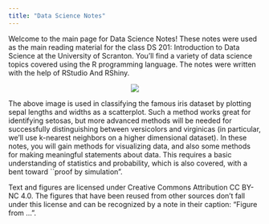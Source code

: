 ```yaml
---
title: "Data Science Notes"
---
```


Welcome to the main page for Data Science Notes! These notes were used as the main reading material for the class DS 201: Introduction to Data Science at the University of Scranton. You'll find a variety of data science topics covered using the R programming language. The notes were written with the help of RStudio And RShiny.

<center>

![](images/irisimage.png)

</center>

The above image is used in classifying the famous iris dataset by plotting sepal lengths and widths as a scatterplot. Such a method works great for identifying setosas, but more advanced methods will be needed for successfully distinguishing between versicolors and virginicas (in particular, we'll use k-nearest neighbors on a higher dimensional dataset). In these notes, you will gain methods for visualizing data, and also some methods for making meaningful statements about data. This requires a basic understanding of statistics and probability, which is also covered, with a bent toward \`\`proof by simulation".

Text and figures are licensed under Creative Commons Attribution CC BY-NC 4.0. The figures that have been reused from other sources don't fall under this license and can be recognized by a note in their caption: "Figure from ...".
